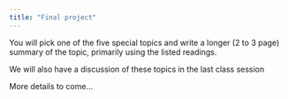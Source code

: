 ```yaml
---
title: "Final project"
---
```


You will pick one of the five special topics and write a longer (2 to 3 page) summary of the topic, primarily using the listed readings. 

We will also have a discussion of these topics in the last class session

More details to come...